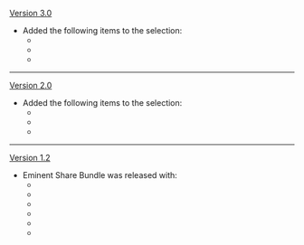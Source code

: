 {{Change History/Header}}
[[Version 3.0]]
* Added the following items to the selection:
** {{Item|Iron Talisman of the Forest Dew}}
** {{Item|Oasis Garden's Kindness}}
** {{Item|Remnant Glow of Scorching Might}}
----
[[Version 2.0]]
* Added the following items to the selection:
** {{Item|Jeweled Branch of a Distant Sea}}
** {{Item|Narukami's Joy}}
** {{Item|Mask of the Tiger's Bite}}
----
[[Version 1.2]]
* Eminent Share Bundle was released with:
** {{Item|Debris of Decarabian's City}}
** {{Item|Boreal Wolf's Cracked Tooth}}
** {{Item|Chains of the Dandelion Gladiator}}
** {{Item|Lustrous Stone from Guyun}}
** {{Item|Mist Veiled Mercury Elixir}}
** {{Item|Piece of Aerosiderite}}